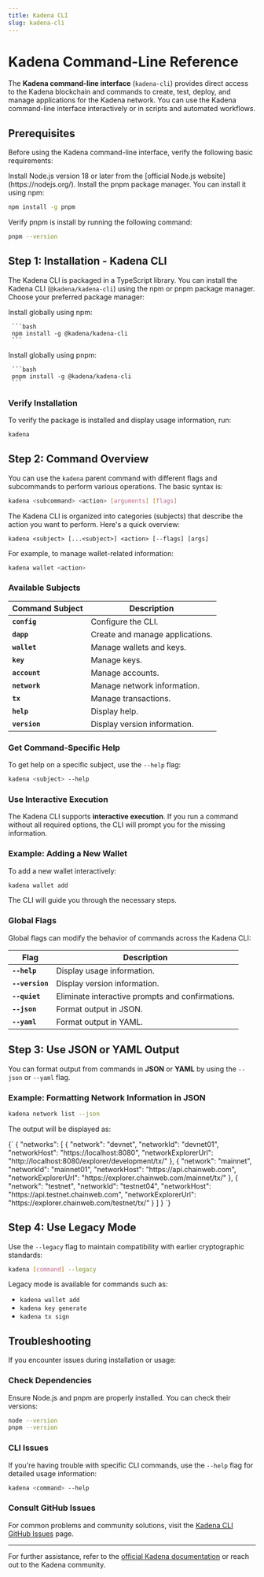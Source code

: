 ```yaml
---
title: Kadena CLI
slug: kadena-cli
---
```


<head>
  <title>How-To Guides: Kadena CLI</title>
  <meta name="description" content="Lorem ipsum dolor sit amet, consectetur adipiscing elit, sed do eiusmod tempor incididunt ut labore et dolore magna aliqua." />
</head>


# Kadena Command-Line Reference

The **Kadena command-line interface** (`kadena-cli`) provides direct access to the Kadena blockchain and commands to create, test, deploy, and manage applications for the Kadena network. You can use the Kadena command-line interface interactively or in scripts and automated workflows.

## Prerequisites

Before using the Kadena command-line interface, verify the following basic requirements:

<Tabs>
  <TabItem value="node" label="Node.js" default>
    Install Node.js version 18 or later from the [official Node.js website](https://nodejs.org/).
  </TabItem>
  <TabItem value="pnpm" label="pnpm">
    Install the pnpm package manager. You can install it using npm:

```bash
npm install -g pnpm
```

Verify pnpm is install by running the following command:

```bash
pnpm --version
```

## Step 1: Installation - Kadena CLI

The Kadena CLI is packaged in a TypeScript library. You can install the Kadena CLI (`@kadena/kadena-cli`) using the npm or pnpm package manager. Choose your preferred package manager:

<Tabs>
<TabItem value="npm" label="npm" default>
     Install globally using npm:

     ```bash
     npm install -g @kadena/kadena-cli
     ```
</TabItem>
<TabItem value="pnpm" label="pnpm">
     Install globally using pnpm:

     ```bash
     pnpm install -g @kadena/kadena-cli
     ```
</TabItem>
</Tabs>

### Verify Installation

To verify the package is installed and display usage information, run:

```bash
kadena
```

## Step 2: Command Overview

You can use the `kadena` parent command with different flags and subcommands to perform various operations. The basic syntax is:

```bash
kadena <subcommand> <action> [arguments] [flags]
```

<Tabs>
  <TabItem value="Overview" label="Overview" default className={styles.customTabItem}>

The Kadena CLI is organized into categories (subjects) that describe the action you want to perform. Here's a quick overview:

```plaintext
kadena <subject> [...<subject>] <action> [--flags] [args]
```

For example, to manage wallet-related information:

```bash
kadena wallet <action>
```

  </TabItem>

  <TabItem value="Subjects" label="Available Subjects" className={styles.customTabItem}>

### Available Subjects

| Command Subject | Description |
|-----------------|-------------|
| **`config`**        | Configure the CLI. |
| **`dapp`**          | Create and manage applications. |
| **`wallet`**        | Manage wallets and keys. |
| **`key`**           | Manage keys. |
| **`account`**       | Manage accounts. |
| **`network`**       | Manage network information. |
| **`tx`**            | Manage transactions. |
| **`help`**          | Display help. |
| **`version`**       | Display version information. |

  </TabItem>
</Tabs>

### Get Command-Specific Help

To get help on a specific subject, use the `--help` flag:

```bash
kadena <subject> --help
```

### Use Interactive Execution

The Kadena CLI supports **interactive execution**. If you run a command without all required options, the CLI will prompt you for the missing information.

### Example: Adding a New Wallet

To add a new wallet interactively:

```bash
kadena wallet add
```

The CLI will guide you through the necessary steps.


### Global Flags

Global flags can modify the behavior of commands across the Kadena CLI:

| Flag        | Description                                                      |
|-------------|------------------------------------------------------------------|
| **`--help`**  | Display usage information.                                      |
| **`--version`** | Display version information.                                 |
| **`--quiet`**   | Eliminate interactive prompts and confirmations.             |
| **`--json`**    | Format output in JSON.                                       |
| **`--yaml`**    | Format output in YAML.                                       |

## Step 3: Use JSON or YAML Output

You can format output from commands in **JSON** or **YAML** by using the `--json` or `--yaml` flag.

### Example: Formatting Network Information in JSON

```bash
kadena network list --json
```

The output will be displayed as:

<CodeBlock language="json">
{`
{
"networks": [
     {
     "network": "devnet",
     "networkId": "devnet01",
     "networkHost": "https://localhost:8080",
     "networkExplorerUrl": "http://localhost:8080/explorer/development/tx/"
     },
     {
     "network": "mainnet",
     "networkId": "mainnet01",
     "networkHost": "https://api.chainweb.com",
     "networkExplorerUrl": "https://explorer.chainweb.com/mainnet/tx/"
     },
     {
     "network": "testnet",
     "networkId": "testnet04",
     "networkHost": "https://api.testnet.chainweb.com",
     "networkExplorerUrl": "https://explorer.chainweb.com/testnet/tx/"
     }
]
}
`}
</CodeBlock>

## Step 4: Use Legacy Mode

Use the `--legacy` flag to maintain compatibility with earlier cryptographic standards:

```bash
kadena [command] --legacy
```

Legacy mode is available for commands such as:

- `kadena wallet add`
- `kadena key generate`
- `kadena tx sign`


## Troubleshooting

If you encounter issues during installation or usage:

### Check Dependencies


Ensure Node.js and pnpm are properly installed. You can check their versions:

```bash
node --version
pnpm --version
```

### CLI Issues

If you're having trouble with specific CLI commands, use the `--help` flag for detailed usage information:

```bash
kadena <command> --help
```

### Consult GitHub Issues

For common problems and community solutions, visit the [Kadena CLI GitHub Issues](https://github.com/kadena-io/kadena-cli/issues) page.

---

For further assistance, refer to the [official Kadena documentation](https://docs.kadena.io/) or reach out to the Kadena community.